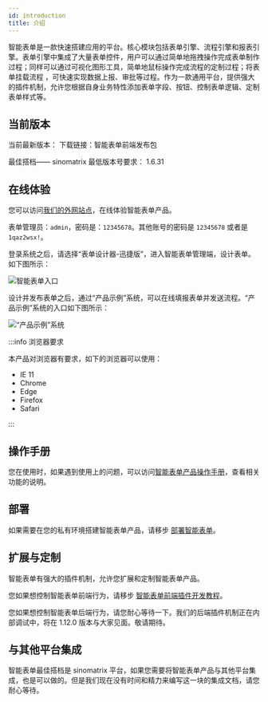 ```yaml
---
id: introduction
title: 介绍
---
```



智能表单是一款快速搭建应用的平台。核心模块包括表单引擎、流程引擎和报表引擎。表单引擎中集成了大量表单控件，用户可以通过简单地拖拽操作完成表单制作过程；同样可以通过可视化图形工具，简单地鼠标操作完成流程的定制过程；将表单挂载流程 ，可快速实现数据上报、审批等过程。作为一款通用平台，提供强大的插件机制，允许您根据自身业务特性添加表单字段、按钮、控制表单逻辑、定制表单样式等。

## 当前版本

当前最新版本：<AppVersion /> 下载链接：<BundleLink type="frontend">智能表单前端发布包</BundleLink>

最佳搭档—— sinomatrix 最低版本号要求： 1.6.31

## 在线体验

您可以访问[我们的外网站点](http://121.30.232.162:18880/sso/)，在线体验智能表单产品。

表单管理员：`admin`，密码是：`12345678`。其他账号的密码是 `12345678` 或者是 `1qaz2wsx!`。

登录系统之后，请选择“表单设计器-迅捷版”，进入智能表单管理端，设计表单。如下图所示：

![智能表单入口](assets/introduction/form-manager-enter.png)

设计并发布表单之后，通过“产品示例”系统，可以在线填报表单并发送流程。“产品示例”系统的入口如下图所示：

![“产品示例”系统](assets/introduction/form-app-enter.png)

:::info 浏览器要求

本产品对浏览器有要求，如下的浏览器可以使用：

- IE 11
- Chrome
- Edge
- Firefox
- Safari

:::

## 操作手册

您在使用时，如果遇到使用上的问题，可以访问[智能表单产品操作手册](http://sinoui.gitee.io/intellisense-form-notebook/)，查看相关功能的说明。

## 部署

如果需要在您的私有环境搭建智能表单产品，请移步 [部署智能表单](./deployment.mdx)。

## 扩展与定制

智能表单有强大的插件机制，允许您扩展和定制智能表单产品。

您如果想控制智能表单前端行为，请移步 [智能表单前端插件开发教程](./plugin-index.md)。

您如果想控制智能表单后端行为，请您耐心等待一下。我们的后端插件机制正在内部调试中，将在 1.12.0 版本与大家见面。敬请期待。

## 与其他平台集成

智能表单最佳搭档是 sinomatrix 平台，如果您需要将智能表单产品与其他平台集成，也是可以做的。但是我们现在没有时间和精力来编写这一块的集成文档，请您耐心等待。
